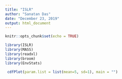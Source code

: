 ```yaml
---
title: "ISLR"
author: "Sanatan Das"
date: "December 23, 2019"
output: html_document
---
```


```r
knitr::opts_chunk$set(echo = TRUE)
```


```r

library(ISLR)
library(MASS)
library(readxl)
library(broom)
library(EnvStats)

```

```r

 cdfPlot(param.list = list(mean=5, sd=1), main = "")
```